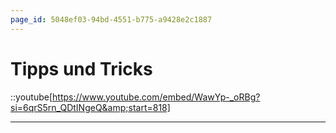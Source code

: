 ```yaml
---
page_id: 5048ef03-94bd-4551-b775-a9428e2c1887
---
```

# Tipps und Tricks

::youtube[https://www.youtube.com/embed/WawYp-_oRBg?si=6qrS5rn_QDtINgeQ&amp;start=818]

---
